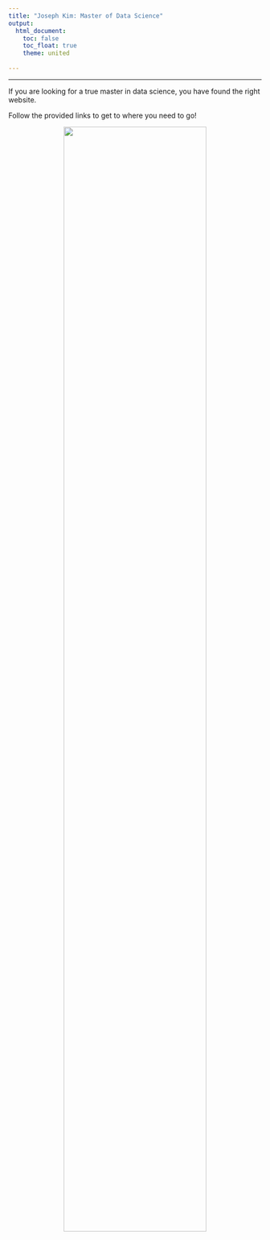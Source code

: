 ```yaml
---
title: "Joseph Kim: Master of Data Science"
output: 
  html_document:
    toc: false
    toc_float: true
    theme: united
    
---
```


----------

If you are looking for a true master in data science, you have found the right website. 

Follow the provided links to get to where you need to go!


<center><img src="stephcurry.gif" style="width:75%">
<br>
<center>
